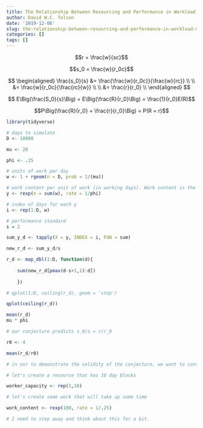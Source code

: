 ```yaml
---
title: The Relationship Between Resourcing and Performance in Workload Modeling
author: David W.C. Telson
date: '2019-12-06'
slug: the-relationship-between-resourcing-and-performance-in-workload-modeling
categories: []
tags: []
---
```


$$r = \frac{w}{sc}$$

$$s_0 = \frac{w}{r_0c}$$

$$
\begin{aligned}
\frac{s_0}{s} &= \frac{\frac{w}{r_0c}}{\frac{w}{rc}} \\ 
\\
&= \frac{w}{r_0c}{\frac{rc}{w}} \\ 
\\
&= \frac{r}{r_0}
\\
\end{aligned}
$$

$$ E\Big(\frac{S_0}{s}\Big) = E\Big(\frac{R}{r_0}\Big) = \frac{1}{r_0}E(R)$$

$$P\Big(\frac{R}{r_0} = \frac{r}{r_0}\Big) = P(R = r)$$

```r
library(tidyverse)

# days to simulate
D <- 10000

mu <- 20

phi <- .25

# units of work per day
w <- 1 + rgeom(n = D, prob = 1/(mu))

# work content per unit of work (in working days). Work content is the inverse of resource capability c
y <- rexp(n = sum(w), rate = 1/phi)

# index of days for each y
i <- rep(1:D, w)

# performance standard
s = 2

sum_y_d <- tapply(X = y, INDEX = i, FUN = sum)

new_r_d <- sum_y_d/s

r_d <- map_dbl(1:D, function(d){
    
    sum(new_r_d[pmax(d-s+1,1):d])
    
    })

# qplot(1:D, ceiling(r_d), geom = 'step')

qplot(ceiling(r_d))

mean(r_d)
mu * phi

# our conjecture predicts s_0/s = r/r_0

r0 <- 4

mean(r_d/r0)

# in our to demonstrate the validity of the conjecture, we want to construct an algorithm that simulates the processing of workloads given an allocation of resources.

# let's create a resource that has 10 day blocks

worker_capacity <- rep(1,10)

# let's create some work that will take up some time

work_content <- rexp(100, rate = 1/.25)

# I need to step away and think about this for a bit.




```




